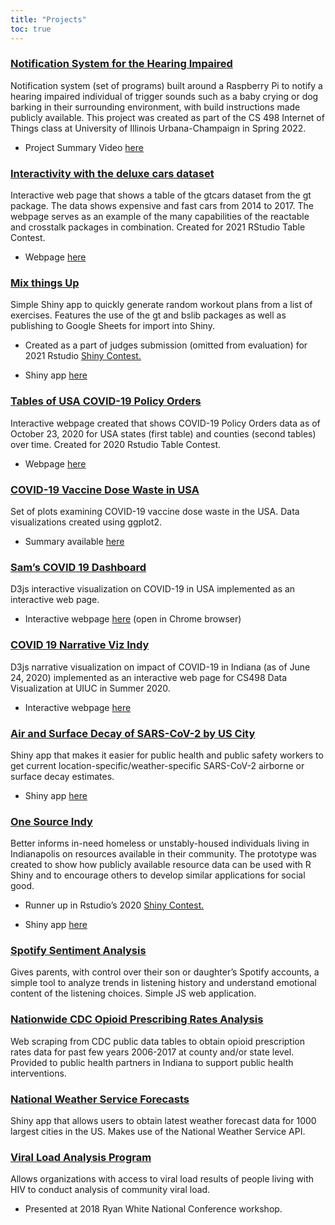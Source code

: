 ```yaml
---
title: "Projects"
toc: true
---
```


### [Notification System for the Hearing Impaired](https://github.com/parmsam/notif-sys-hearing-impaired)

Notification system (set of programs) built around a Raspberry Pi to notify a hearing impaired individual of trigger sounds such as a baby crying or dog barking in their surrounding environment, with build instructions made publicly available. This project was created as part of the CS 498 Internet of Things class at University of Illinois Urbana-Champaign in Spring 2022.

-   Project Summary Video [here](https://uofi.app.box.com/s/v9yxjxhd81fyiyu9bq18glu1ux9lpe7g)

### [Interactivity with the deluxe cars dataset](https://github.com/parmsam/rstudio-table-contest-2021)

Interactive web page that shows a table of the gtcars dataset from the gt package. The data shows expensive and fast cars from 2014 to 2017. The webpage serves as an example of the many capabilities of the reactable and crosstalk packages in combination. Created for 2021 RStudio Table Contest.

-   Webpage [here](https://parmsam.github.io/rstudio-table-contest-2021/rstudio-table-contest-2021-sam.html)

### [Mix things Up](https://github.com/parmsam/rstudio-table-contest-2021)

Simple Shiny app to quickly generate random workout plans from a list of exercises. Features the use of the gt and bslib packages as well as publishing to Google Sheets for import into Shiny.

-   Created as a part of judges submission (omitted from evaluation) for 2021 Rstudio [Shiny Contest.](https://www.rstudio.com/blog/winners-of-the-3rd-annual-shiny-contest/)

-   Shiny app [here](https://parmsam.shinyapps.io/MixThingsUp/)

### [Tables of USA COVID-19 Policy Orders](https://github.com/parmsam/rstudio-table-contest)

Interactive webpage created that shows COVID-19 Policy Orders data as of October 23, 2020 for USA states (first table) and counties (second tables) over time. Created for 2020 Rstudio Table Contest.

-   Webpage [here](https://parmsam.github.io/rstudio-table-contest/Sam-s-Rstudio-Table-Contest-Submission.html)

### [COVID-19 Vaccine Dose Waste in USA](https://github.com/parmsam/covid19-vaccine-dose-waste)

Set of plots examining COVID-19 vaccine dose waste in the USA. Data visualizations created using ggplot2.

-   Summary available [here](https://github.com/parmsam/covid19-vaccine-dose-waste/blob/main/README.md)

### [Sam's COVID 19 Dashboard](https://github.com/parmsam/covid-19-dashboard)

D3js interactive visualization on COVID-19 in USA implemented as an interactive web page.

-   Interactive webpage [here](https://parmsam.github.io/covid-19-dashboard/) (open in Chrome browser)

### [COVID 19 Narrative Viz Indy](https://github.com/parmsam/covid-19-narrative-viz-indy)

D3js narrative visualization on impact of COVID-19 in Indiana (as of June 24, 2020) implemented as an interactive web page for CS498 Data Visualization at UIUC in Summer 2020.

-   Interactive webpage [here](https://parmsam.github.io/covid-19-narrative-viz-indy/)

### [Air and Surface Decay of SARS-CoV-2 by US City](https://github.com/parmsam/air-surface-decay-SARS-CoV-2-by-US-city)

Shiny app that makes it easier for public health and public safety workers to get current location-specific/weather-specific SARS-CoV-2 airborne or surface decay estimates.

-   Shiny app [here](https://parmsam.shinyapps.io/Airborne_and_Surface_Decay_of_SARS_CoV-2_for_Major_Cities/)

### [One Source Indy](https://github.com/parmsam/one-source-indy)

Better informs in-need homeless or unstably-housed individuals living in Indianapolis on resources available in their community. The prototype was created to show how publicly available resource data can be used with R Shiny and to encourage others to develop similar applications for social good.

-   Runner up in Rstudio's 2020 [Shiny Contest.](https://blog.rstudio.com/2020/07/13/winners-of-the-2nd-shiny-contest/)

-   Shiny app [here](https://parmsam.shinyapps.io/one_source_indy/)

### [Spotify Sentiment Analysis](https://github.com/pragyamis/SpotifySentimentAnalysis)

Gives parents, with control over their son or daughter's Spotify accounts, a simple tool to analyze trends in listening history and understand emotional content of the listening choices. Simple JS web application.

### [Nationwide CDC Opioid Prescribing Rates Analysis](https://github.com/parmsam/cdc-opioid-prescribing-rates)

Web scraping from CDC public data tables to obtain opioid prescription rates data for past few years 2006-2017 at county and/or state level. Provided to public health partners in Indiana to support public health interventions.

### [National Weather Service Forecasts](https://github.com/parmsam/national-weather-service-forecasts)

Shiny app that allows users to obtain latest weather forecast data for 1000 largest cities in the US. Makes use of the National Weather Service API.

### [Viral Load Analysis Program](https://github.com/parmsam/viral-load-analysis)

Allows organizations with access to viral load results of people living with HIV to conduct analysis of community viral load.

-   Presented at 2018 Ryan White National Conference workshop.
